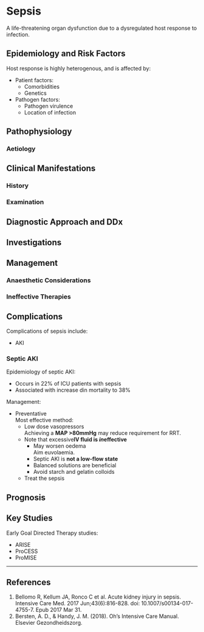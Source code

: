# Sepsis

A life-threatening organ dysfunction due to a dysregulated host response to infection.


## Epidemiology and Risk Factors

Host response is highly heterogenous, and is affected by:

* Patient factors:
	* Comorbidities
	* Genetics
* Pathogen factors:
	* Pathogen virulence
	* Location of infection


## Pathophysiology

### Aetiology

## Clinical Manifestations


### History

### Examination

## Diagnostic Approach and DDx

## Investigations

## Management

### Anaesthetic Considerations

### Ineffective Therapies

## Complications

Complications of sepsis include:

* AKI

### Septic AKI

Epidemiology of septic AKI:

* Occurs in 22% of ICU patients with sepsis
* Associated with increase din mortality to 38%


Management:

* Preventative  
Most effective method:
	* Low dose vasopressors  
	Achieving a **MAP >80mmHg** may reduce requirement for RRT.
	* Note that excessive**IV fluid is *in*effective**
		* May worsen oedema  
		Aim euvolaemia.
		* Septic AKI is **not a low-flow state**
		* Balanced solutions are beneficial
		* Avoid starch and gelatin colloids
	* Treat the sepsis

## Prognosis


## Key Studies

Early Goal Directed Therapy studies:

* ARISE
* ProCESS
* ProMISE

---

## References

1. Bellomo R, Kellum JA, Ronco C et al. Acute kidney injury in sepsis. Intensive Care Med. 2017 Jun;43(6):816-828. doi: 10.1007/s00134-017-4755-7. Epub 2017 Mar 31.
2. Bersten, A. D., & Handy, J. M. (2018). Oh’s Intensive Care Manual. Elsevier Gezondheidszorg.